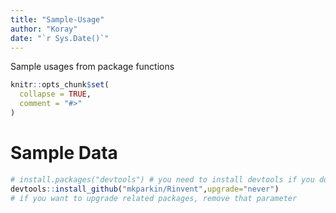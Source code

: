 ```yaml
---
title: "Sample-Usage"
author: "Koray"
date: "`r Sys.Date()`"
---
```


Sample usages from package functions


```r
knitr::opts_chunk$set(
  collapse = TRUE,
  comment = "#>"
)
```

# Sample Data
``` r
# install.packages("devtools") # you need to install devtools if you don't have it
devtools::install_github("mkparkin/Rinvent",upgrade="never")
# if you want to upgrade related packages, remove that parameter 
```
